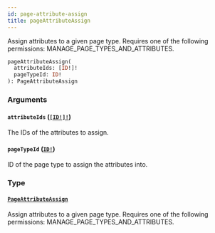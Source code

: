 ```yaml
---
id: page-attribute-assign
title: pageAttributeAssign
---
```


Assign attributes to a given page type. Requires one of the following permissions: MANAGE_PAGE_TYPES_AND_ATTRIBUTES.

```graphql
pageAttributeAssign(
  attributeIds: [ID!]!
  pageTypeId: ID!
): PageAttributeAssign

```

### Arguments

#### `attributeIds` ([`[ID!]!`](../../../developer/api-reference/scalars/id))

The IDs of the attributes to assign.

#### `pageTypeId` ([`ID!`](../../../developer/api-reference/scalars/id))

ID of the page type to assign the attributes into.

### Type

#### [`PageAttributeAssign`](../../../developer/api-reference/objects/page-attribute-assign)

Assign attributes to a given page type. Requires one of the following permissions: MANAGE_PAGE_TYPES_AND_ATTRIBUTES.

